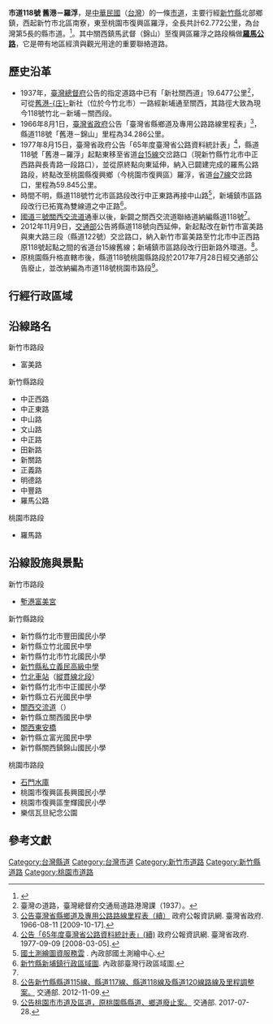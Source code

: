 {{Infobox Taiwan Highway
| Type = CH
| Num = 118
| Route = TW CHW118 RouteMap.svg
| Name = [[羅馬公路|羅馬公路]]{{Small|（馬武督－羅浮）}}
| Length = 62.772
| LastExt = 
| Allocation = 
 {{Plainlist|
*{{Jct|country=TWN|CH|115}}
*{{Jct|country=TWN|TRHC|18}}
}}
| SpeedHigh = 最高30～60
| Start = [[新竹市|新竹市]][[北區_(新竹市)|北區]][[南寮|南寮]]
| Junc = [[File:TWHW3.svg|20px]][[關西交流道|關西交流道]]
| End = [[桃園市|桃園市]][[復興區_(台灣)|復興區]][[羅浮里|羅浮]]
| Dep=[[新竹市政府|新竹市政府]]<br>[[新竹縣政府|新竹縣政府]]<br>[[桃園市政府|桃園市政府]]
}}
'''市道118號 舊港－羅浮'''，是[[中華民國|中華民國]]（[[台灣|台灣]]）的一條[[中華民國市道|市道]]，主要行經[[新竹縣|新竹縣]]北部鄉鎮，西起新竹市北區南寮，東至桃園市復興區羅浮，全長共計62.772公里，為台灣第5長的縣市道。<ref name="thb">{{cite web|url=https://www.thb.gov.tw/sites/ch/modules/expressway/county?node=81f6a0db-8899-4d5a-83a2-2e6672a467f7|title=市道及縣道公路路線|work=交通部公路總局|date=2018-06-08|accessdate=2018-06-08|archive-date=2021-04-14|archive-url=https://web.archive.org/web/20210414190406/https://www.thb.gov.tw/sites/ch/modules/expressway/county?node=81f6a0db-8899-4d5a-83a2-2e6672a467f7|dead-url=no}}</ref>。其中關西鎮馬武督（錦山）至復興區羅浮之路段稱做'''[[羅馬公路|羅馬公路]]'''，它是帶有地區經濟與觀光用途的重要聯絡道路。
{{Gallery
|File:County highway 118 between Hsinchu and Taoyuan1.JPG|東行新竹縣關西鎮與桃園市復興區交界路段
|File:County highway 118 between Hsinchu and Taoyuan 2.jpg|西行桃園市復興區與新竹縣關西鎮交界路段
|File:Luofu in Taiwan Provincial Highway 7.JPG|終點羅浮，與台7線相交處，位於桃園市復興區
}}

== 歷史沿革 ==
* 1937年，[[臺灣總督府|臺灣總督府]]公告的指定道路中已有「新社關西道」19.6477公里<ref>臺灣の道路，臺灣總督府交通局道路港灣課（1937）。</ref>，可從[[舊港庄|舊港-{庄}-]]新社（位於今竹北市）一路經新埔通至關西，其路徑大致為現今118號竹北－新埔－關西段。
* 1966年8月1日，[[臺灣省政府|臺灣省政府]]公告「臺灣省縣鄉道及專用公路路線里程表」<ref>[http://gaz.ncl.edu.tw/detail.jsp?sysid=E0921726  公告臺灣省縣鄉道及專用公路路線里程表（續）] {{Wayback|url=http://gaz.ncl.edu.tw/detail.jsp?sysid=E0921726 |date=20210125111917 }} 政府公報資訊網. 臺灣省政府. 1966-08-11 [2009-10-17].</ref>，縣道118號「舊港－錦山」里程為34.286公里。
* 1977年8月15日，臺灣省政府公告「65年度臺灣省公路資料統計表」<ref>[http://gaz.ncl.edu.tw/detail.jsp?sysid=E0814166 公告「65年度臺灣省公路資料統計表」(續)] {{Wayback|url=http://gaz.ncl.edu.tw/detail.jsp?sysid=E0814166 |date=20210124163606 }} 政府公報資訊網. 臺灣省政府. 1977-09-09 [2008-03-05].</ref>，縣道118號「舊港－羅浮」起點東移至省道[[台15線|台15線]]交岔路口（現新竹縣竹北市中正西路與長青路一段路口），並從原終點向東延伸，納入已闢建完成的羅馬公路路段，終點改至桃園縣復興鄉（今桃園市復興區）羅浮，省道[[台7線|台7線]]交岔路口，里程為59.845公里。
* 時間不明，縣道118號竹北市區路段改行中正東路再接中山路<ref name="nlsc-map">[http://maps.nlsc.gov.tw/O09 國土測繪圖資服務雲] {{Wayback|url=http://maps.nlsc.gov.tw/O09 |date=20190503081335 }}. 內政部國土測繪中心.</ref>，新埔鎮市區路段改行已拓寬為雙線道之中正路<ref>[http://taiwanarmap.moi.gov.tw/moi/PictureImageNewCN/新竹縣新埔鎮.png 新竹縣新埔鎮行政區域圖]. 內政部臺灣行政區域圖.{{dead link}}</ref>。
* [[福爾摩沙高速公路|國道三號]][[關西交流道|關西交流道]]通車以後，新闢之關西交流道聯絡道納編縣道118號<ref name="nlsc-map" />。
* 2012年11月9日，[[中華民國交通部|交通部]]公告將縣道118號向西延伸，新起點改在新竹市富美路與東大路三段（縣道122號）交岔路口，納入新竹市富美路至竹北市中正西路原118號起點之間的省道台15線舊線；新埔鎮市區路段改行田新路外環道。<ref>[https://odmdoc.motc.gov.tw/IFDEWebBBS_MOTC/ExternalBBS.aspx?ThirdDocId=101RD10894 公告新竹縣縣道115線、縣道117線、縣道118線及縣道120線路線及里程調整案。] {{Wayback|url=https://odmdoc.motc.gov.tw/IFDEWebBBS_MOTC/ExternalBBS.aspx?ThirdDocId=101RD10894 |date=20170920142934 }} 交通部. 2012-11-09.</ref>。
* 原桃園縣升格直轄市後，縣道118號桃園縣路段於2017年7月28日經交通部公告廢止，並改納編為市道118號桃園市路段<ref>[https://odmdoc.motc.gov.tw/IFDEWebBBS_MOTC/ExternalBBS.aspx?ThirdDocId=106RD03248 公告桃園市市道及區道，原桃園縣縣道、鄉道廢止案。] {{Wayback|url=https://odmdoc.motc.gov.tw/IFDEWebBBS_MOTC/ExternalBBS.aspx?ThirdDocId=106RD03248 |date=20190502003824 }} 交通部. 2017-07-28.</ref>。

== 行經行政區域 ==
{{TWNinttop}}
{{TWNint |county=新竹市 |cspan=3 |tcd=北區 |tcd_link=北區 (新竹市) |tspan=3 |location=[[南寮|南寮]] |km=0.0 |road={{Jct|country=TWN|CH|122}} |notes=公路起點 }}
{{台灣公路設施|bri|0.5|舊港大橋|舊港大橋}}
{{TWNint |location=[[舊港_(新竹)|舊港]] |km= |road=（地區道路） |notes= }}
{{台灣公路設施|bri|1|白地橋}}
{{TWNint |county=新竹縣 |cspan=48 |tcd=竹北市 |tspan=8 |location=[[新庄子_(新竹縣竹北市)|新庄子]] |km=1.936 |road={{Jct|country=TWN|TRHC|73}} |notes=[[File:TW_THWhc73.svg|27px]]終點 }}
{{TWNint |location=[[溪洲_(新竹縣)|溪洲]] |km= |road=（地區道路） |notes= }}
{{台灣公路設施|bri||溪州一號橋}}
{{TWNint |location=[[馬麟厝|馬麟厝]] |km=5.022 |road={{Jct|country=TWN|TRHC|54-2}} }}
{{TWNint |location=[[新社_(新竹縣)|新社]] |km= |road=（地區道路） |notes= }}
{{TWNint |location=[[豆子埔|竹北市區]] |lspan=3 |km= |road={{Jct|country=TWN|PH|1}} |notes= }}
{{台灣公路設施|bri||竹北陸橋||跨越{{Rint|tw|tra}}[[縱貫線_(北段)|縱貫線北段]]}}
{{TWNint |km= |road=（地區道路） |notes= }}
{{台灣公路設施|bri||埔北橋}}
{{TWNint |tcd=新埔鎮 |tspan=9 |location=[[犁頭山_(地名)|犁頭山]] |km=10.593 |road={{Jct|country=TWN|CH|117}} |notes= }}
{{TWNint |location=土地公埔 |km= |road={{Jct|country=TWN|TRHC|16}} |notes=[[File:TW_THWhc16.svg|27px]]起點 }}
{{台灣公路設施|bri||新埔大橋|新埔大橋}}
{{TWNint |location=[[田新|田新]] |lspan=2 |km= |road={{Jct|country=TWN|CH|115}} |notes=與[[File:TW_CHW115.svg|20px]]共線起點 |status=concur }}
{{TWNint |km= |road={{Jct|country=TWN|CH|115}} |notes=與[[File:TW_CHW115.svg|20px]]共線終點 |status=concur }}
{{台灣公路設施|bri||霄裡橋}}
{{TWNint |location=水汴頭 |km= |road={{Jct|country=TWN|TRHC|18}} |notes=與[[File:TW_THWhc18.svg|27px]]共線起點 |status=concur }}
{{TWNint |location=大旱坑 |km=18.728 |road={{Jct|country=TWN|TRHC|18}} |notes=與[[File:TW_THWhc18.svg|27px]]共線終點 |status=concur }}
{{台灣公路設施|bri||鳳來橋}}
{{TWNint |tcd=關西鎮 |tcd_link=關西鎮 (台灣) |tspan=30 |location=[[石岡子_(新竹縣)|石光]] |km=20.709 |road={{Jct|country=TWN|TRHC|21}} |notes=[[File:TW_THWhc21.svg|27px]]起點 }}
{{TWNint |location=[[水坑_(關西鎮)|水坑]] |lspan=2 |km= |road=（地區道路） |notes= }}
{{台灣公路設施|bri||水坑橋}}
{{TWNint |location=[[茅子埔|茅子埔]] |km= |road=（地區道路） |notes= }}
{{台灣公路設施|bri||店子岡橋}}
{{TWNint |location=[[File:TWHW3.svg|20px]][[關西交流道|關西交流道]] |km=23.2 |road={{Jct|country=TWN|NH|3}} |notes= }}
{{TWNint |location=[[店子岡|店子岡]] |km= |road=（地區道路） |notes= }}
{{台灣公路設施|bri||東海橋}}
{{TWNint |location=北門口 |km= |road={{Jct|country=TWN|TRHC|27}} |notes=[[File:TW_THWhc27.svg|27px]]終點 }}
{{TWNint |location=[[關西_(大字)|關西]] |km= |road=（地區道路） |notes= }}
{{台灣公路設施|bri||關西橋|關西橋}}
{{TWNint |location=[[三屯_(臺灣)|三屯]] |km= |road=（地區道路） |notes= }}
{{TWNint |location=[[十六張|十六張]] |km=25.831 |road={{Jct|country=TWN|PH|3}} |notes= }}
{{TWNint |location=[[湳湖|湳湖]] |lspan=3 |km= |road=（地區道路） |notes= }}
{{台灣公路設施|bri||湳湖橋}}
{{TWNint |km= |road=（地區道路） |notes= }}
{{TWNint |location=[[馬武督|馬武督]] |lspan=10 }}
{{台灣公路設施|bri||喜美橋}}
{{台灣公路設施|bri||錦山一號橋}}
{{TWNint |km= |road=（地區道路） |notes= }}
{{台灣公路設施|bri||錦山橋}}
{{TWNint |km= |road=（地區道路） |notes= }}
{{台灣公路設施|bri||錦山三號橋}}
{{TWNint |km= |road={{Jct|country=TWN|TRHC|30-1}} |notes=竹30-1線起點 }}
{{台灣公路設施|bri||錦山四號橋}}
{{TWNint |km= |road=（地區道路） |notes= }}
{{台灣公路設施|bri||錦山大橋}}
{{TWNint |location=[[馬武督|錦山]] |km=35.155 |road={{Jct|country=TWN|TRHC|29}} |notes=[[File:TW_THWhc29.svg|27px]]起點 }}
{{台灣公路設施|bri||錦發橋}}
{{TWNint |location=新竹縣與<br>桃園市交界 |lspan=2 |km=40.828 |kspan=2 |road=（無） |rspan=2 |notes={{0}} }}
{{TWNint |county=桃園市 |cspan=21 |tcd=復興區 |tcd_link=復興區 (台灣) |tspan=21 |notes={{0}} }}
{{TWNint |location=上高遶 |km= |road=（地區道路） |notes= }}
{{台灣公路設施|bri||本生橋}}
{{台灣公路設施|bri||高遶一號橋}}
{{TWNint |location=中高遶 |km= |road=（地區道路） |notes= }}
{{TWNint |location=下高遶 |km= |road=（地區道路） |notes= }}
{{台灣公路設施|bri||高遶二－三號橋}}
{{台灣公路設施|bri||長興一－三號橋}}
{{TWNint |location=[[長興里_(復興區)|長興]] |km= |road=（地區道路） |notes= }}
{{台灣公路設施|bri||長興四號橋}}
{{台灣公路設施|bri||奎輝一－二號橋}}
{{TWNint |location=[[奎輝里|下奎輝]] |km= |road=（地區道路） |notes= }}
{{TWNint |location=[[奎輝里|中奎輝]] |km=51.321 |road=（地區道路） |notes= }}
{{台灣公路設施|bri||奎輝三號橋}}
{{TWNint |location=[[奎輝里|上奎輝]] |km= |road=（地區道路） |notes= }}
{{台灣公路設施|bri||奎輝四號橋}}
{{台灣公路設施|bri||溪口一－三橋}}
{{TWNint |location=溪口台 |km= |road=（地區道路） |notes= }}
{{台灣公路設施|bri||溪口四橋}}
{{台灣公路設施|bri||中興橋}}
{{TWNint |location=[[羅浮里|羅浮]] |km=62.772 |road={{Jct|country=TWN|PH|7}} |notes=公路終點 }}
{{Jctbtm |conv=no |keys=concur }}

== 沿線路名 ==
{{Col-begin}}
{{Col-3}}
; 新竹市路段
* 富美路
{{Col-3}}
; 新竹縣路段
* 中正西路
* 中正東路
* 中山路
* 文山路
* 中正路
* 田新路
* 新關路
* 正義路
* 明德路
* 中豐路
* 羅馬公路
{{Col-3}}
; 桃園市路段
* 羅馬路
{{Col-end}}

== 沿線設施與景點 ==
{{Col-begin}}
{{Col-3}}
; 新竹市路段
* [[塹港富美宮|塹港富美宮]]
{{Col-3}}
; 新竹縣路段
* 新竹縣竹北市豐田國民小學
* 新竹縣立竹北國民中學
* 新竹縣竹北市竹北國民小學
* [[新竹縣私立義民高級中學|新竹縣私立義民高級中學]]
* [[竹北車站|竹北車站]]（{{Rint|tw|tra}}[[縱貫線_(北段)|縱貫線北段]]）
* 新竹縣竹北市中正國民小學
* 新竹縣立石光國民中學
* [[關西交流道|關西交流道]]（{{Jct|country=TWN|NH|3}}）
* 新竹縣立關西國民中學
* [[關西東安橋|關西東安橋]]
* 新竹縣立富光國民中學
* 新竹縣關西鎮錦山國民小學
{{Col-3}}
; 桃園市路段
* [[石門水庫_(臺灣)|石門水庫]]
* 桃園市復興區長興國民小學
* 桃園市復興區奎輝國民小學
* 樂信瓦旦紀念公園
{{Col-end}}

== 參考文獻 ==
{{RefList}}

{{commonscat|County Highway 118}}
{{台灣縣市道}}
{{新竹公路網}}
{{桃園公路網}}

[[Category:台灣縣道|Category:台灣縣道]]
[[Category:台灣市道|Category:台灣市道]]
[[Category:新竹市道路|Category:新竹市道路]]
[[Category:新竹縣道路|Category:新竹縣道路]]
[[Category:桃園市道路|Category:桃園市道路]]